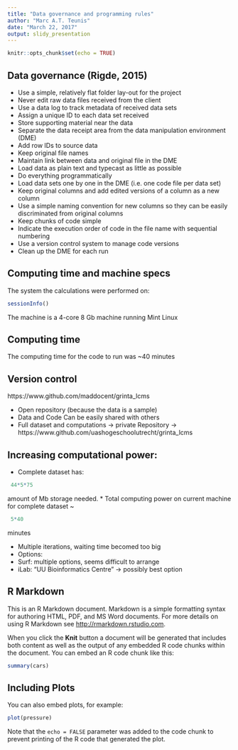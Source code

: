 ```yaml
---
title: "Data governance and programming rules"
author: "Marc A.T. Teunis"
date: "March 22, 2017"
output: slidy_presentation
---
```


```r
knitr::opts_chunk$set(echo = TRUE)
```

## Data governance (Rigde, 2015)

* Use a simple, relatively flat folder lay-out for the project 
* Never edit raw data files received from the client 
* Use a data log to track metadata of received data sets
* Assign a unique ID to each data set received
* Store supporting material near the data 
* Separate the data receipt area from the data manipulation environment (DME) 
* Add row IDs to source data
* Keep original file names 
* Maintain link between data and original file in the DME 
* Load data as plain text and typecast as little as possible 
* Do everything programmatically 
* Load data sets one by one in the DME (i.e. one code file per data set) 
* Keep original columns and add edited versions of a column as a new column 
* Use a simple naming convention for new columns so they can be easily
discriminated from original columns 
* Keep chunks of code simple 
* Indicate the execution order of code in the file name with sequential
numbering
* Use a version control system to manage code versions
* Clean up the DME for each run

## Computing time and machine specs

The system the calculations were performed on:
```r
sessionInfo() 
```

The machine is a 4-core 8 Gb machine running Mint Linux

## Computing time
The computing time for the code to run was ~40 minutes


## Version control

https://www.github.com/maddocent/grinta_lcms

 * Open repository (because the data is a sample)
 * Data and Code Can be easily shared with others
 * Full dataset and computations -> private Repository -> https://www.github.com/uashogeschoolutrecht/grinta_lcms
 
## Increasing computational power:

 * Complete dataset has:
```r
 44*5*75
``` 
 amount of Mb storage needed.
 * Total computing power on current machine for complete dataset ~
```r
 5*40
``` 
 minutes
 
 * Multiple iterations, waiting time becomed too big
 * Options: 
  - Surf: multiple options, seems difficult to arrange
  - iLab: "UU Bioinformatics Centre" -> possibly best option
 
## R Markdown

This is an R Markdown document. Markdown is a simple formatting syntax for authoring HTML, PDF, and MS Word documents. For more details on using R Markdown see <http://rmarkdown.rstudio.com>.

When you click the **Knit** button a document will be generated that includes both content as well as the output of any embedded R code chunks within the document. You can embed an R code chunk like this:

```r
summary(cars)
```

## Including Plots

You can also embed plots, for example:

```r
plot(pressure)
```

Note that the `echo = FALSE` parameter was added to the code chunk to prevent printing of the R code that generated the plot.
